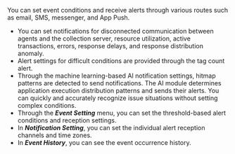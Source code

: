 You can set event conditions and receive alerts through various routes such as email, SMS, messenger, and App Push.

- You can set notifications for disconnected communication between agents and the collection server, resource utilization, active transactions, errors, response delays, and response distribution anomaly.
- Alert settings for difficult conditions are provided through the tag count alert.
- Through the machine learning-based AI notification settings, hitmap patterns are detected to send notifications. The AI module determines application execution distribution patterns and sends their alerts. You can quickly and accurately recognize issue situations without setting complex conditions.
- Through the **_Event Setting_** menu, you can set the threshold-based alert conditions and reception settings.
- In **_Notification Setting_**, you can set the individual alert reception channels and time zones.
- In **_Event History_**, you can see the event occurrence history.
